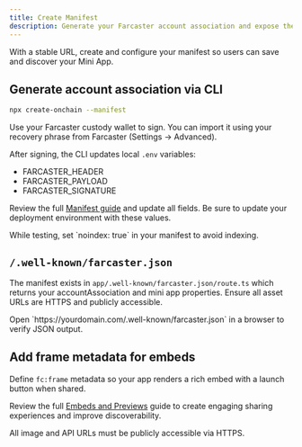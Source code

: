 ```yaml
---
title: Create Manifest
description: Generate your Farcaster account association and expose the /.well-known/farcaster.json endpoint
---
```


With a stable URL, create and configure your manifest so users can save and discover your Mini App.

## Generate account association via CLI

```bash Terminal
npx create-onchain --manifest
```

<Info>
Use your Farcaster custody wallet to sign. You can import it using your recovery phrase from Farcaster (Settings → Advanced).
</Info>

After signing, the CLI updates local `.env` variables:

- FARCASTER_HEADER
- FARCASTER_PAYLOAD
- FARCASTER_SIGNATURE

Review the full [Manifest guide](/mini-apps/features/manifest) and update all fields. Be sure to update your deployment environment with these values.

<Warning>
While testing, set `noindex: true` in your manifest to avoid indexing.
</Warning>

## `/.well-known/farcaster.json`

The manifest exists in `app/.well-known/farcaster.json/route.ts` which returns your accountAssociation and mini app properties. Ensure all asset URLs are HTTPS and publicly accessible.

<Check>
Open `https://yourdomain.com/.well-known/farcaster.json` in a browser to verify JSON output.
</Check>

## Add frame metadata for embeds

Define `fc:frame` metadata so your app renders a rich embed with a launch button when shared.

Review the full [Embeds and Previews](/mini-apps/features/embeds-and-previews) guide to create engaging sharing experiences and improve discoverability.

<Warning>
All image and API URLs must be publicly accessible via HTTPS.
</Warning>






